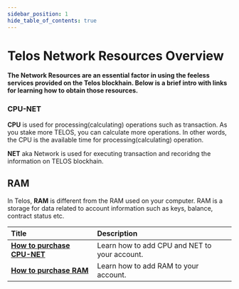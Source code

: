 ```yaml
---
sidebar_position: 1
hide_table_of_contents: true
---
```


# Telos Network Resources Overview

__The Network Resources are an essential factor in using the feeless services provided on the Telos blockhain. Below is a brief intro with links for learning how to obtain those resources.__


### CPU-NET
**CPU** is used for processing(calculating) operations such as transaction. As you stake more TELOS, you can calculate more operations. In other words, the CPU is the available time for processing(calculating) operation.

**NET** aka Network is used for executing transaction and recoridng the information on TELOS blockhain. 
## RAM
In Telos, **RAM** is different from the RAM used on your computer. RAM is a storage for data related to account information such as keys, balance, contract status etc.



| Title | Description |
| :--- | :--- |
| [**How to purchase CPU-NET**](/zero/resource-management/cpu-net) | Learn how to add CPU and NET to your account. |
| [**How to purchase RAM**](/zero/resource-management/ram) | Learn how to add RAM to your account. |